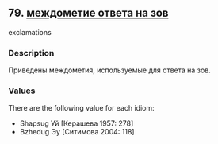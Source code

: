 ## 79. <a href =  'https://agricolamz.github.io/The_Circassian_Isoglosses_Database/79.html'>междометие ответа на зов</a>
exclamations

### Description

Приведены междометия, используемые для ответа на зов.

### Values
There are the following value for each idiom:

* Shapsug  Уй [Керашева 1957: 278] 
* Bzhedug  Эу [Ситимова 2004: 118] 

